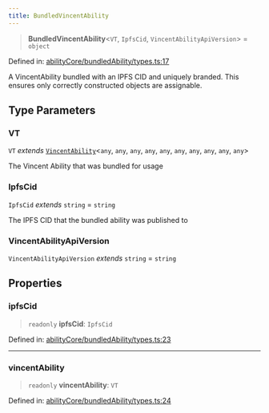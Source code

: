 ```yaml
---
title: BundledVincentAbility
---
```


> **BundledVincentAbility**\<`VT`, `IpfsCid`, `VincentAbilityApiVersion`\> = `object`

Defined in: [abilityCore/bundledAbility/types.ts:17](https://github.com/LIT-Protocol/Vincent/blob/1ec4d670031700c70e1e2ba1640f87d4b5f07fe8/packages/libs/ability-sdk/src/lib/abilityCore/bundledAbility/types.ts#L17)

A VincentAbility bundled with an IPFS CID and uniquely branded.
This ensures only correctly constructed objects are assignable.

## Type Parameters

### VT

`VT` *extends* [`VincentAbility`](./VincentAbility)\<`any`, `any`, `any`, `any`, `any`, `any`, `any`, `any`, `any`, `any`\>

The Vincent Ability that was bundled for usage

### IpfsCid

`IpfsCid` *extends* `string` = `string`

The IPFS CID that the bundled ability was published to

### VincentAbilityApiVersion

`VincentAbilityApiVersion` *extends* `string` = `string`

## Properties

### ipfsCid

> `readonly` **ipfsCid**: `IpfsCid`

Defined in: [abilityCore/bundledAbility/types.ts:23](https://github.com/LIT-Protocol/Vincent/blob/1ec4d670031700c70e1e2ba1640f87d4b5f07fe8/packages/libs/ability-sdk/src/lib/abilityCore/bundledAbility/types.ts#L23)

***

### vincentAbility

> `readonly` **vincentAbility**: `VT`

Defined in: [abilityCore/bundledAbility/types.ts:24](https://github.com/LIT-Protocol/Vincent/blob/1ec4d670031700c70e1e2ba1640f87d4b5f07fe8/packages/libs/ability-sdk/src/lib/abilityCore/bundledAbility/types.ts#L24)
